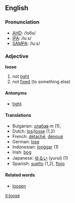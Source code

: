 ==English==

===Pronunciation===
*[[w:AHD|AHD]]: /loo͞s/
*[[w:IPA|IPA]]: /luːs/
*[[w:SAMPA|SAMPA]]: /lu:s/

===Adjective===
'''loose'''

# not [[tight]]
# not [[fixed]] (to something else)

====Antonyms====
*[[tight]]

====Translations====
*Bulgarian: [[хлабав]] ''m'' (1), 
*Dutch: [[los]]/[[losse]] (1,2)
*French: [[détaché]], [[dénoué]]
*German: [[lose]]
*Indonesian: [[longgar]] (1)
*Irish: [[bog]]
*Japanese: [[ゆるい]] (yurui) (1)
*Spanish: [[suelto]] (1,2), [[flojo]]

====Related words====

*[[loosen]]

[[it:loose]]